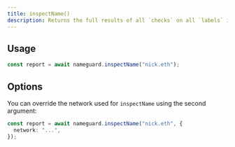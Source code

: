 ```yaml
---
title: inspectName()
description: Returns the full results of all `checks` on all `labels` in a name.
---
```


## Usage

```ts
const report = await nameguard.inspectName("nick.eth");
```

## Options

You can override the network used for `inspectName` using the second argument:

```ts
const report = await nameguard.inspectName("nick.eth", {
  network: "...",
});
```
